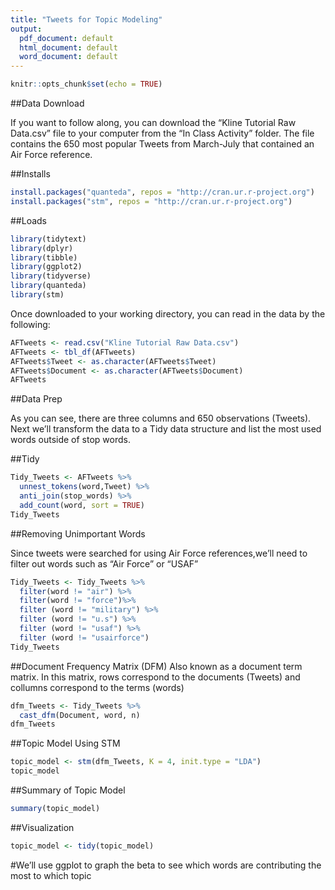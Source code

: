 ---
title: "Tweets for Topic Modeling"
output:
  pdf_document: default
  html_document: default
  word_document: default
---

```{r setup, include=FALSE}
knitr::opts_chunk$set(echo = TRUE)
```

##Data Download 

If you want to follow along, you can download the "Kline Tutorial Raw Data.csv" file to your computer from the "In Class Activity" folder.  The file contains the 650 most popular Tweets from March-July that contained an Air Force reference.

##Installs

```{r}
install.packages("quanteda", repos = "http://cran.ur.r-project.org")
install.packages("stm", repos = "http://cran.ur.r-project.org")
```

##Loads

```{r}
library(tidytext)
library(dplyr)
library(tibble)
library(ggplot2)
library(tidyverse)
library(quanteda)
library(stm)
```
Once downloaded to your working directory, you can read in the data by the following:

```{r}
AFTweets <- read.csv("Kline Tutorial Raw Data.csv")
AFTweets <- tbl_df(AFTweets)
AFTweets$Tweet <- as.character(AFTweets$Tweet)
AFTweets$Document <- as.character(AFTweets$Document)
AFTweets
```

##Data Prep

As you can see, there are three columns and 650 observations (Tweets). Next we'll transform the data to a Tidy data structure and list the most used words outside of stop words.

##Tidy

```{r}
Tidy_Tweets <- AFTweets %>%
  unnest_tokens(word,Tweet) %>%
  anti_join(stop_words) %>%
  add_count(word, sort = TRUE)
Tidy_Tweets
```
##Removing Unimportant Words

Since tweets were searched for using Air Force references,we'll need to filter out words such as "Air Force" or "USAF"

```{r}
Tidy_Tweets <- Tidy_Tweets %>%
  filter(word != "air") %>%
  filter(word != "force")%>%
  filter (word != "military") %>%
  filter (word != "u.s") %>%
  filter (word != "usaf") %>%
  filter (word != "usairforce")
Tidy_Tweets
```

##Document Frequency Matrix (DFM)
Also known as a document term matrix.  In this matrix, rows correspond to the documents (Tweets) and collumns correspond to the terms (words)

```{r}
dfm_Tweets <- Tidy_Tweets %>%
  cast_dfm(Document, word, n)
dfm_Tweets
```

##Topic Model Using STM
```{r}
topic_model <- stm(dfm_Tweets, K = 4, init.type = "LDA")
topic_model
```

##Summary of Topic Model

```{r}
summary(topic_model)
```

##Visualization

```{r}
topic_model <- tidy(topic_model)
```

#We'll use ggplot to graph the beta to see which words are contributing the most to which topic


